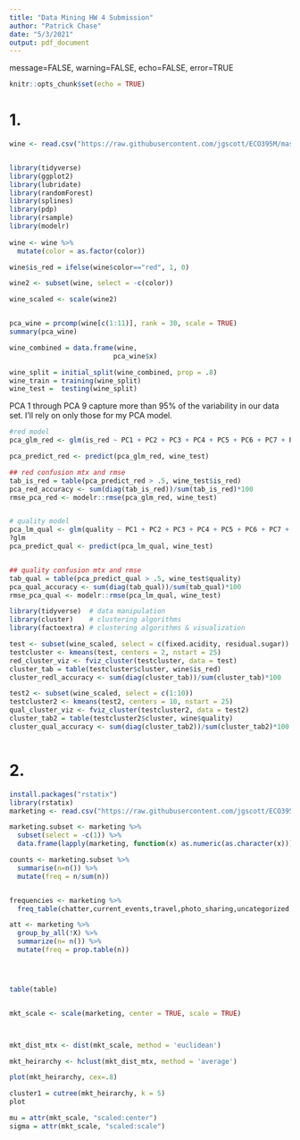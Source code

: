 ```yaml
---
title: "Data Mining HW 4 Submission"
author: "Patrick Chase"
date: "5/3/2021"
output: pdf_document
---
```

message=FALSE, warning=FALSE, echo=FALSE, error=TRUE

```r
knitr::opts_chunk$set(echo = TRUE) 

```



# 1. 
```r
wine <- read.csv("https://raw.githubusercontent.com/jgscott/ECO395M/master/data/wine.csv")


library(tidyverse)
library(ggplot2)
library(lubridate)
library(randomForest)
library(splines)
library(pdp)
library(rsample)
library(modelr)
 
wine <- wine %>%
  mutate(color = as.factor(color)) 

wine$is_red = ifelse(wine$color=="red", 1, 0)

wine2 <- subset(wine, select = -c(color))

wine_scaled <- scale(wine2)



```

```r
pca_wine = prcomp(wine[c(1:11)], rank = 30, scale = TRUE)
summary(pca_wine)

wine_combined = data.frame(wine, 
                          pca_wine$x)

wine_split = initial_split(wine_combined, prop = .8)
wine_train = training(wine_split)
wine_test =  testing(wine_split)
```
PCA 1 through PCA 9 capture more than 95% of the variability in our data set. I'll rely on only those for my PCA model. 

```r

#red model 
pca_glm_red <- glm(is_red ~ PC1 + PC2 + PC3 + PC4 + PC5 + PC6 + PC7 + PC8 + PC9, data = wine_train, family = binomial(link = "logit") )

pca_predict_red <- predict(pca_glm_red, wine_test)

## red confusion mtx and rmse 
tab_is_red = table(pca_predict_red > .5, wine_test$is_red)
pca_red_accuracy <- sum(diag(tab_is_red))/sum(tab_is_red)*100
rmse_pca_red <- modelr::rmse(pca_glm_red, wine_test)


# quality model 
pca_lm_qual <- glm(quality ~ PC1 + PC2 + PC3 + PC4 + PC5 + PC6 + PC7 + PC8 + PC9, data = wine_train, family = gaussian)
?glm
pca_predict_qual <- predict(pca_lm_qual, wine_test)


## quality confusion mtx and rmse 
tab_qual = table(pca_predict_qual > .5, wine_test$quality)
pca_qual_accuracy <- sum(diag(tab_qual))/sum(tab_qual)*100
rmse_pca_qual <- modelr::rmse(pca_lm_qual, wine_test)


```


```r
library(tidyverse)  # data manipulation
library(cluster)    # clustering algorithms
library(factoextra) # clustering algorithms & visualization

test <- subset(wine_scaled, select = c(fixed.acidity, residual.sugar))
testcluster <- kmeans(test, centers = 2, nstart = 25)
red_cluster_viz <- fviz_cluster(testcluster, data = test)
cluster_tab = table(testcluster$cluster, wine$is_red)
cluster_redl_accuracy <- sum(diag(cluster_tab))/sum(cluster_tab)*100

test2 <- subset(wine_scaled, select = c(1:10))
testcluster2 <- kmeans(test2, centers = 10, nstart = 25)
qual_cluster_viz <- fviz_cluster(testcluster2, data = test2)
cluster_tab2 = table(testcluster2$cluster, wine$quality)
cluster_qual_accuracy <- sum(diag(cluster_tab2))/sum(cluster_tab2)*100



```


# 2. 
```r
install.packages("rstatix")
library(rstatix)
marketing <- read.csv("https://raw.githubusercontent.com/jgscott/ECO395M/master/data/social_marketing.csv")

marketing.subset <- marketing %>% 
  subset(select = -c(1)) %>%
  data.frame(lapply(marketing, function(x) as.numeric(as.character(x))))

counts <- marketing.subset %>%
  summarise(n=n()) %>%
  mutate(freq = n/sum(n))


frequencies <- marketing %>%
  freq_table(chatter,current_events,travel,photo_sharing,uncategorized,tv_film,sports_fandom,politics,food,family,home_and_garden,music,news,online_gaming,shopping,health_nutrition,college_uni,sports_playing,cooking,eco,computers,business,outdoors,crafts,automotive,art,religion,beauty,parenting,dating,school,personal_fitness,fashion,small_business,spam,adult)

att <- marketing %>%
  group_by_all(!X) %>%
  summarize(n= n()) %>%
  mutate(freq = prop.table(n))




table(table)


mkt_scale <- scale(marketing, center = TRUE, scale = TRUE)



mkt_dist_mtx <- dist(mkt_scale, method = 'euclidean')

mkt_heirarchy <- hclust(mkt_dist_mtx, method = 'average')

plot(mkt_heirarchy, cex=.8)

cluster1 = cutree(mkt_heirarchy, k = 5)
plot

mu = attr(mkt_scale, "scaled:center")
sigma = attr(mkt_scale, "scaled:scale")


```












